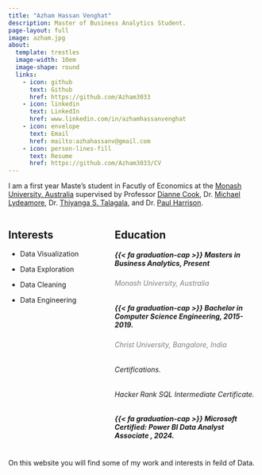 ```yaml
---
title: "Azham Hassan Venghat"
description: Master of Business Analytics Student.
page-layout: full
image: azham.jpg
about:
  template: trestles
  image-width: 10em
  image-shape: round
  links:
    - icon: github
      text: Github
      href: https://github.com/Azham3033
    - icon: linkedin
      text: LinkedIn
      href: www.linkedin.com/in/azhamhassanvenghat
    - icon: envelope
      text: Email
      href: mailto:azhahassanv@gmail.com
    - icon: person-lines-fill
      text: Resume
      href: https://github.com/Azham3033/CV
---
```


I am a first year Maste's student in Facutly of Economics at the [Monash University, Australia](https://www.monash.edu/business/ebs) supervised by Professor [Dianne Cook](http://www.dicook.org/), Dr. [Michael Lydeamore](https://research.monash.edu/en/persons/michael-lydeamore), Dr. [Thiyanga S. Talagala](https://thiyanga.netlify.app/), and Dr. [Paul Harrison](https://research.monash.edu/en/persons/paul-harrison).

::: columns
::: {.column width="40%"}
## Interests

-   Data Visualization

-   Data Exploration

-   Data Cleaning

-   Data Engineering
:::

::: {.column width="60%"}
## Education

##### {{< fa graduation-cap >}} Masters in Business Analytics, Present

###### Monash University, Australia {style="color: gray"}

##### {{< fa graduation-cap >}} Bachelor in Computer Science Engineering, 2015-2019.

###### Christ University, Bangalore, India {style="color: gray"}


###### Certifications.

###### Hacker Rank SQL Intermediate Certificate.

##### {{< fa graduation-cap >}} Microsoft Certified: Power BI Data Analyst Associate , 2024.

:::
:::

On this website you will find some of my work and interests in feild of Data.

